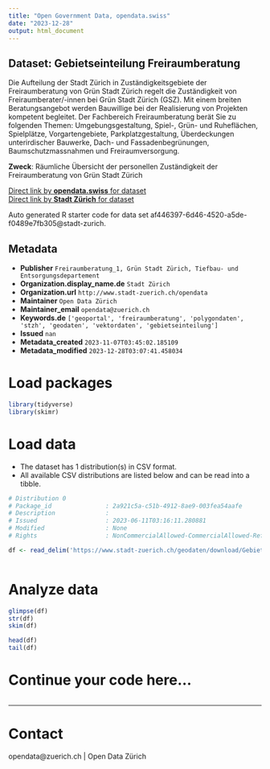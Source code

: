 ```yaml
---
title: "Open Government Data, opendata.swiss"
date: "2023-12-28"
output: html_document
---
```


## Dataset: Gebietseinteilung Freiraumberatung

Die Aufteilung der Stadt Zürich in Zuständigkeitsgebiete der Freiraumberatung von Grün Stadt Zürich regelt die Zuständigkeit von Freiraumberater/-innen bei Grün Stadt Zürich (GSZ). Mit einem breiten Beratungsangebot werden Bauwillige bei der Realisierung von Projekten kompetent begleitet. Der Fachbereich Freiraumberatung berät Sie zu folgenden Themen: Umgebungsgestaltung, Spiel-, Grün- und Ruheflächen, Spielplätze, Vorgartengebiete, Parkplatzgestaltung, Überdeckungen unterirdischer Bauwerke, Dach- und Fassadenbegrünungen, Baumschutzmassnahmen und Freiraumversorgung.

**Zweck**: Räumliche Übersicht der personellen Zuständigkeit der Freiraumberatung von Grün Stadt Zürich

[Direct link by **opendata.swiss** for dataset](https://opendata.swiss/de/dataset/gebietseinteilung-freiraumberatung)<br>
[Direct link by **Stadt Zürich** for dataset](https://data.stadt-zuerich.ch/dataset/geo_gebietseinteilung_freiraumberatung)

Auto generated R starter code for data set af446397-6d46-4520-a5de-f0489e7fb305@stadt-zurich.

## Metadata

- **Publisher** `Freiraumberatung_1, Grün Stadt Zürich, Tiefbau- und Entsorgungsdepartement`
- **Organization.display_name.de** `Stadt Zürich`
- **Organization.url** `http://www.stadt-zuerich.ch/opendata`
- **Maintainer** `Open Data Zürich`
- **Maintainer_email** `opendata@zuerich.ch`
- **Keywords.de** `['geoportal', 'freiraumberatung', 'polygondaten', 'stzh', 'geodaten', 'vektordaten', 'gebietseinteilung']`
- **Issued** `nan`
- **Metadata_created** `2023-11-07T03:45:02.185109`
- **Metadata_modified** `2023-12-28T03:07:41.458034`


# Load packages

```r

library(tidyverse)
library(skimr)

```

# Load data

-   The dataset has 1 distribution(s) in CSV format.
-   All available CSV distributions are listed below and can be read into a tibble.

```r

# Distribution 0
# Package_id               : 2a921c5a-c51b-4912-8ae9-003fea54aafe
# Description              : 
# Issued                   : 2023-06-11T03:16:11.280881
# Modified                 : None
# Rights                   : NonCommercialAllowed-CommercialAllowed-ReferenceNotRequired

df <- read_delim('https://www.stadt-zuerich.ch/geodaten/download/Gebietseinteilung_Freiraumberatung?format=10008')



```

# Analyze data

```r

glimpse(df)
str(df)
skim(df)

head(df)
tail(df)

```

# Continue your code here...

```r

```

------------------------------------------------------------------------

# Contact

opendata@zuerich.ch | Open Data Zürich
